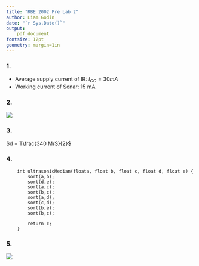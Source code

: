 ```yaml
---
title: "RBE 2002 Pre Lab 2"
author: Liam Godin
date: "`r Sys.Date()`"
output:
    pdf_document
fontsize: 12pt
geometry: margin=1in
---
```


### 1.
* Average supply current of IR: $I_{CC} = 30 mA$
* Working current of Sonar: 15 mA

### 2.
![]("../../../images/BTERM/RBE2002/2002PreLab2Graph.png")

### 3.
$d = T\frac{340 M/S}{2}$

### 4. 
        int ultrasonicMedian(floata, float b, float c, float d, float e) {
            sort(a,b);
            sort(d,e);
            sort(a,c);
            sort(b,c);
            sort(a,d);
            sort(c,d);
            sort(b,e);
            sort(b,c);

            return c;
        }

### 5.
![]("../../../images/BTERM/RBE2002/2002PreLab2Diagram.png")
